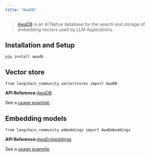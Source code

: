```yaml
---
title: "AwaDB"
---
```


> [AwaDB](https://github.com/awa-ai/awadb) is an AI Native database for the search and storage of embedding vectors used by LLM Applications.

## Installation and Setup

```
pip install awadb
```

## Vector store

```
from langchain_community.vectorstores import AwaDB
```

**API Reference:**[AwaDB](https://python.langchain.com/api_reference/community/vectorstores/langchain_community.vectorstores.awadb.AwaDB.html)

See a [usage example](/src/oss/integrations/vectorstores/awadb).

## Embedding models

```
from langchain_community.embeddings import AwaEmbeddings
```

**API Reference:**[AwaEmbeddings](https://python.langchain.com/api_reference/community/embeddings/langchain_community.embeddings.awa.AwaEmbeddings.html)

See a [usage example](/src/oss/integrations/text_embedding/awadb).
